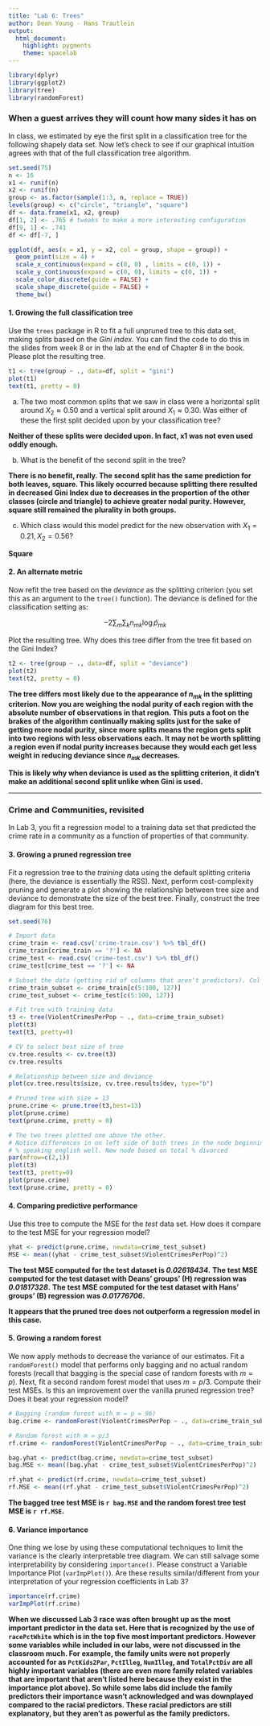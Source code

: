 ```yaml
---
title: "Lab 6: Trees"
author: Dean Young - Hans Trautlein
output: 
  html_document: 
    highlight: pygments
    theme: spacelab
---
```


```r
library(dplyr)
library(ggplot2)
library(tree)
library(randomForest)
```


### When a guest arrives they will count how many sides it has on

In class, we estimated by eye the first split in a classification tree for the following shapely data set. Now let's check to see if our graphical intuition agrees with that of the full classification tree algorithm.

```r
set.seed(75)
n <- 16
x1 <- runif(n)
x2 <- runif(n)
group <- as.factor(sample(1:3, n, replace = TRUE))
levels(group) <- c("circle", "triangle", "square")
df <- data.frame(x1, x2, group)
df[1, 2] <- .765 # tweaks to make a more interesting configuration
df[9, 1] <- .741
df <- df[-7, ]

ggplot(df, aes(x = x1, y = x2, col = group, shape = group)) +
  geom_point(size = 4) +
  scale_x_continuous(expand = c(0, 0) , limits = c(0, 1)) +
  scale_y_continuous(expand = c(0, 0), limits = c(0, 1)) +
  scale_color_discrete(guide = FALSE) +
  scale_shape_discrete(guide = FALSE) +
  theme_bw()
```

#### 1. Growing the full classification tree

Use the `trees` package in R to fit a full unpruned tree to this data set, making splits based on the *Gini index*. You can find the code to do this in the slides from week 8 or in the lab at the end of Chapter 8 in the book. Please plot the resulting tree.

```r
t1 <- tree(group ~ ., data=df, split = "gini")
plot(t1)
text(t1, pretty = 0)
```


a. The two most common splits that we saw in class were a horizontal split around $X_2 \approx 0.50$ and a vertical split around $X_1 \approx 0.30$. Was either of these the first split decided upon by your classification tree?

**Neither of these splits were decided upon. In fact, x1 was not even used oddly enough.**

b. What is the benefit of the second split in the tree?

**There is no benefit, really. The second split has the same prediction for both leaves, square. This likely occurred because splitting there resulted in decreased Gini Index due to decreases in the proportion of the other classes (circle and triangle) to achieve greater nodal purity. However, square still remained the plurality in both groups.**

c. Which class would this model predict for the new observation with $X_1 = 0.21, X_2 = 0.56$?

**Square**

#### 2. An alternate metric

Now refit the tree based on the *deviance* as the splitting criterion (you set this as an argument to the `tree()` function). The deviance is defined for the classification setting as:

$$ -2 \sum_m \sum_k n_{mk} \log \hat{p}_{mk}$$

Plot the resulting tree. Why does this tree differ from the tree fit based on the Gini Index?

```r
t2 <- tree(group ~ ., data=df, split = "deviance")
plot(t2)
text(t2, pretty = 0)
```

**The tree differs most likely due to the appearance of $n_{mk}$ in the splitting criterion. Now you are weighing the nodal purity of each region with the absolute number of observations in that region. This puts a foot on the brakes of the algorithm continually making splits just for the sake of getting more nodal purity, since more splits means the region gets split into two regions with less observations each. It may not be worth splitting a region even if nodal purity increases because they would each get less weight in reducing deviance since $n_{mk}$ decreases.**

**This is likely why when deviance is used as the splitting criterion, it didn't make an additional second split unlike when Gini is used.**

* * *

### Crime and Communities, revisited

In Lab 3, you fit a regression model to a training data set that predicted the crime rate in a community as a function of properties of that community.

#### 3. Growing a pruned regression tree
Fit a regression tree to the *training* data using the default splitting criteria (here, the deviance is essentially the RSS). Next, perform cost-complexity pruning and generate a plot showing the relationship between tree size and deviance to demonstrate the size of the best tree. Finally, construct the tree diagram for this best tree.

```r
set.seed(76)

# Import data
crime_train <- read.csv('crime-train.csv') %>% tbl_df()
crime_train[crime_train == '?'] <- NA
crime_test <- read.csv('crime-test.csv') %>% tbl_df() 
crime_test[crime_test == '?'] <- NA

# Subset the data (getting rid of columns that aren't predictors). Col 127 is our response
crime_train_subset <- crime_train[c(5:100, 127)] 
crime_test_subset <- crime_test[c(5:100, 127)] 

# Fit tree with training data
t3 <- tree(ViolentCrimesPerPop ~ ., data=crime_train_subset)
plot(t3)
text(t3, pretty=0)

# CV to select best size of tree
cv.tree.results <- cv.tree(t3)
cv.tree.results

# Relationship between size and deviance
plot(cv.tree.results$size, cv.tree.results$dev, type="b")

# Pruned tree with size = 13
prune.crime <- prune.tree(t3,best=13)
plot(prune.crime)
text(prune.crime, pretty = 0)

# The two trees plotted one above the other.
# Notice differences in on left side of both trees in the node beginning with
# % speaking english well. New node based on total % divorced
par(mfrow=c(2,1))
plot(t3)
text(t3, pretty=0)
plot(prune.crime)
text(prune.crime, pretty = 0)
```

#### 4. Comparing predictive performance
Use this tree to compute the MSE for the *test* data set. How does it compare to the test MSE for your regression model?

```r
yhat <- predict(prune.crime, newdata=crime_test_subset)
MSE <- mean((yhat - crime_test_subset$ViolentCrimesPerPop)^2)
```


**The test MSE computed for the test dataset is *0.02618434*.**
**The test MSE computed for the test dataset with Deans' groups' (H) regression was *0.01817328*.**
**The test MSE computed for the test dataset with Hans' groups' (B) regression was *0.01776706*.**

**It appears that the pruned tree does not outperform a regression model in this case.**


#### 5. Growing a random forest
We now apply methods to decrease the variance of our estimates. Fit a `randomForest()` model that performs only bagging and no actual random forests (recall that bagging is the special case of random forests with $m = p$). Next, fit a second random forest model that uses $m = p/3$. Compute their test MSEs. Is this an improvement over the vanilla pruned regression tree? Does it beat your regression model?

```r
# Bagging (random forest with m = p = 96)
bag.crime <- randomForest(ViolentCrimesPerPop ~ ., data=crime_train_subset, mtry=96, importance=TRUE)

# Random forest with m = p/3
rf.crime <- randomForest(ViolentCrimesPerPop ~ ., data=crime_train_subset, importance=TRUE)

bag.yhat <- predict(bag.crime, newdata=crime_test_subset)
bag.MSE <- mean((bag.yhat - crime_test_subset$ViolentCrimesPerPop)^2)

rf.yhat <- predict(rf.crime, newdata=crime_test_subset)
rf.MSE <- mean((rf.yhat - crime_test_subset$ViolentCrimesPerPop)^2)
```

**The bagged tree test MSE is `r bag.MSE` and the random forest tree test MSE is `r rf.MSE`.**


#### 6. Variance importance
One thing we lose by using these computational techniques to limit the variance is the clearly interpretable tree diagram. We can still salvage some interpretability by considering `importance()`. Please construct a Variable Importance Plot (`varImpPlot()`). Are these results similar/different from your interpretation of your regression coefficients in Lab 3?

```r
importance(rf.crime)
varImpPlot(rf.crime)
```

**When we discussed Lab 3 race was often brought up as the most important predictor in the data set. Here that is recognized by the use of `racePctWhite` which is in the top five most important predictors. However some variables while included in our labs, were not discussed in the classroom much. For example, the family units were not properly accounted for as `PctKids2Par`, `PctIlleg`, `NumIlleg`, and `TotalPctDiv` are all highly important variables (there are even more family related variables that are important that aren't listed here because they exist in the importance plot above). So while some labs did include the family predictors their importance wasn't acknowledged and was downplayed compared to the racial predictors. These racial predictors are still explanatory, but they aren't as powerful as the family predictors.**


